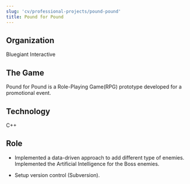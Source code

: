 ```yaml
---
slug: 'cv/professional-projects/pound-pound'
title: Pound for Pound
---
```


## Organization

Bluegiant Interactive

## The Game

Pound for Pound is a Role-Playing Game(RPG) prototype developed for a promotional event.

## Technology

C++

## Role

-   Implemented a data-driven approach to add different type of enemies. Implemented the Artificial Intelligence for the Boss enemies.

-   Setup version control (Subversion).
